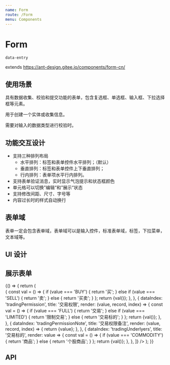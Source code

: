 ```yaml
---
name: Form
route: /Form
menu: Components
---
```


# Form

`data-entry`

extends https://ant-design.gitee.io/components/form-cn/

## 使用场景

具有数据收集、校验和提交功能的表单，包含复选框、单选框、输入框、下拉选择框等元素。

用于创建一个实体或收集信息。

需要对输入的数据类型进行校验时。

## 功能交互设计

- 支持三种排列布局
  - 水平排列：标签和表单控件水平排列；（默认）
  - 垂直排列：标签和表单控件上下垂直排列；
  - 行内排列：表单项水平行内排列。
- 支持表单验证消息，实时显示气泡提示和状态框颜色
- 单元格可以切换”编辑“和”展示“状态
- 支持修改间距、尺寸、字号等
- 内容过长时的样式自动换行

## 表单域

表单一定会包含表单域，表单域可以是输入控件，标准表单域，标签，下拉菜单，文本域等。

## UI 设计


## 展示表单

<Playground>
  {() => {
    return (
      <Form
        footer={false}
        dataSource={{
          tradingDirection: 'BUY',
          tradingPermission: 'FULL',
          tradingPermissionNote: '备注',
        }}
        columnNumberOneRow={2}
        columns={[
          {
            dataIndex: 'tradingDirection',
            title: '交易方向',
            render: (value, record, index, { form }) => {
              const val = () => {
                if (value === 'BUY') {
                  return '买';
                } else if (value === 'SELL') {
                  return '卖';
                } else {
                  return '买卖';
                }
              };
              return <FormItem label="交易方向">{val()}</FormItem>;
            },
          },
          {
            dataIndex: 'tradingPermission',
            title: '交易权限',
            render: (value, record, index) => {
              const val = () => {
                if (value === 'FULL') {
                  return '交易';
                } else if (value === 'LIMITED') {
                  return '限制交易';
                } else {
                  return '交易标的';
                }
              };
              return <FormItem label="交易权限">{val()}</FormItem>;
            },
          },
          {
            dataIndex: 'tradingPermissionNote',
            title: '交易权限备注',
            render: (value, record, index) => {
              return <FormItem label="交易权限备注">{value}</FormItem>;
            },
          },
          {
            dataIndex: 'tradingUnderlyers',
            title: '交易标的',
            render: value => {
              const val = () => {
                if (value === 'COMMODITY') {
                  return '商品';
                } else {
                  return '个股商品';
                }
              };
              return <FormItem label="交易标的">{val()}</FormItem>;
            },
          },
        ]}
      />
    );
  }}
</Playground>

## API

<Props of={Form} />
